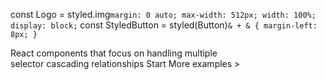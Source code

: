 const Logo = styled.img`
  margin: 0 auto;
  max-width: 512px;
  width: 100%;
  display: block;
`
const StyledButton = styled(Button)`
  & + & {
    margin-left: 8px;
  }
`

<Empty height='72px' />
<Logo src={load('/static/images/logo@2x.png')} />
<Empty height='128px' />

<Typography align='center' variant='h4' color='inherit'>
  React components that focus on handling multiple
  <br/>
  selector cascading relationships
</Typography>

<Empty height='32px' />

<Typography align='center'>
  <Link href="/getting-started/installation">
    <StyledButton variant="contained" color="secondary">
      Start
    </StyledButton>
  </Link>
  <Link href="/example/basics">
    <StyledButton variant="outlined" color="secondary">
      More examples >
    </StyledButton>
  </Link>
</Typography>
